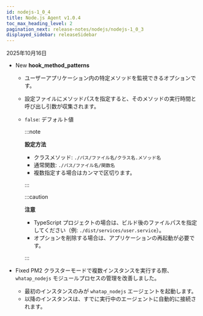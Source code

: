 ```yaml
---
id: nodejs-1_0_4
title: Node.js Agent v1.0.4
toc_max_heading_level: 2
pagination_next: release-notes/nodejs/nodejs-1_0_3
displayed_sidebar: releaseSidebar
---
```


2025年10月16日

- <Status priority='1'>New</Status> **hook_method_patterns**

    - ユーザーアプリケーション内の特定メソッドを監視できるオプションです。

    - 設定ファイルにメソッドパスを指定すると、そのメソッドの実行時間と呼び出し引数が収集されます。

    - `false`: デフォルト値

        :::note

        **設定方法**  
        - クラスメソッド: `./パス/ファイル名/クラス名.メソッド名`  
        - 通常関数: `./パス/ファイル名/関数名`  
        - 複数指定する場合はカンマで区切ります。

        :::

        :::caution

        **注意**  
        - TypeScript プロジェクトの場合は、ビルド後のファイルパスを指定してください（例: `./dist/services/user.service`）。  
        - オプションを削除する場合は、アプリケーションの再起動が必要です。

        :::

- <Status priority='0'>Fixed</Status> PM2 クラスターモードで複数インスタンスを実行する際、`whatap_nodejs` モジュールプロセスの管理を改善しました。

    - 最初のインスタンスのみが `whatap_nodejs` エージェントを起動します。  
    - 以降のインスタンスは、すでに実行中のエージェントに自動的に接続されます。


<DownloadNode2 ver="1.0.4" />
